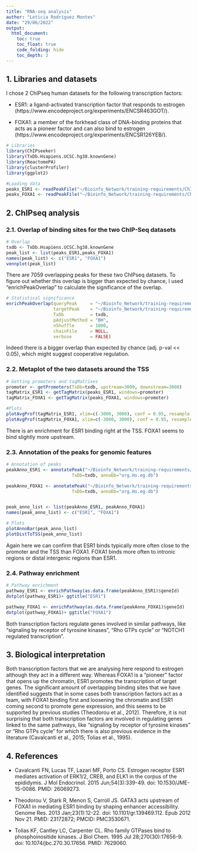```yaml
---
title: "RNA-seq analysis"
author: "Leticia Rodríguez Montes"
date: "29/06/2022"
output: 
  html_document: 
    toc: true
    toc_float: true
    code_folding: hide
    toc_depth: 3
---
```

## 1. Libraries and datasets

I chose 2 ChIPseq human datasets for the following transcription factors:

- ESR1: a ligand-activated transcription factor that responds to estrogen (https://www.encodeproject.org/experiments/ENCSR463GOT/).

- FOXA1: a member of the forkhead class of DNA-binding proteins that acts as a pioneer factor and can also bind to estrogen (https://www.encodeproject.org/experiments/ENCSR126YEB/).

```r
# Libraries
library(ChIPseeker)
library(TxDb.Hsapiens.UCSC.hg38.knownGene)
library(ReactomePA)
library(clusterProfiler)
library(ggplot2)

#Loading data
peaks_ESR1 <- readPeakFile("~/Bioinfo_Network/training-requirements/ChIP-Seq Analysis/ESR1.bed")
peaks_FOXA1 <- readPeakFile("~/Bioinfo_Network/training-requirements/ChIP-Seq Analysis/FOXA1.bed")
```

## 2. ChIPseq analysis

### 2.1. Overlap of binding sites for the two ChIP-Seq datasets

```r
# Overlap
txdb <- TxDb.Hsapiens.UCSC.hg38.knownGene
peak_list <- list(peaks_ESR1,peaks_FOXA1)
names(peak_list) <- c("ESR1", "FOXA1")
vennplot(peak_list)
```

There are 7059 overlapping peaks for these two ChIPseq datasets. To figure out whether this overlap is bigger than expected by chance, I used "enrichPeakOverlap" to calculate the significance of the overlap. 

```r
# Statistical significance
enrichPeakOverlap(queryPeak     = "~/Bioinfo_Network/training-requirements/ChIP-Seq Analysis/ESR1.bed",
                  targetPeak    = "~/Bioinfo_Network/training-requirements/ChIP-Seq Analysis/FOXA1.bed",
                  TxDb          = txdb,
                  pAdjustMethod = "BH",
                  nShuffle      = 1000,
                  chainFile     = NULL,
                  verbose       = FALSE)
```

Indeed there is a bigger overlap than expected by chance (adj. p-val << 0.05), which might suggest cooperative regulation.


### 2.2. Metaplot of the two datasets around the TSS

```r
# Getting promoters and tagMatrixes
promoter <- getPromoters(TxDb=txdb, upstream=3000, downstream=3000)
tagMatrix_ESR1 <- getTagMatrix(peaks_ESR1, windows=promoter)
tagMatrix_FOXA1 <- getTagMatrix(peaks_FOXA1, windows=promoter)

#Plots
plotAvgProf(tagMatrix_ESR1, xlim=c(-3000, 3000), conf = 0.95, resample = 1000)+ggtitle("ESR1")
plotAvgProf(tagMatrix_FOXA1, xlim=c(-3000, 3000), conf = 0.95, resample = 1000)+ggtitle("FOXA1")
```

There is an enrichment for ESR1 binding right at the TSS. FOXA1 seems to bind slightly more upstream.

### 2.3. Annotation of the peaks for genomic features

```r
# Annotation of peaks
peakAnno_ESR1 <- annotatePeak("~/Bioinfo_Network/training-requirements/ChIP-Seq Analysis/ESR1.bed", tssRegion=c(-3000, 3000),
                         TxDb=txdb, annoDb="org.Hs.eg.db")

peakAnno_FOXA1 <- annotatePeak("~/Bioinfo_Network/training-requirements/ChIP-Seq Analysis/FOXA1.bed", tssRegion=c(-3000, 3000),
                         TxDb=txdb, annoDb="org.Hs.eg.db")


peak_anno_list <- list(peakAnno_ESR1, peakAnno_FOXA1)
names(peak_anno_list) <- c("ESR1", "FOXA1")

# Plots
plotAnnoBar(peak_anno_list)
plotDistToTSS(peak_anno_list)
```

Again here we can confirm that ESR1 binds typically more often close to the promoter and the TSS than FOXA1. FOXA1 binds more often to intronic regions or distal intergenic regions than ESR1.

### 2.4. Pathway enrichment

```r
# Pathway enrichment
pathway_ESR1 <- enrichPathway(as.data.frame(peakAnno_ESR1)$geneId)
dotplot(pathway_ESR1)+ ggtitle("ESR1")

pathway_FOXA1 <- enrichPathway(as.data.frame(peakAnno_FOXA1)$geneId)
dotplot(pathway_FOXA1)+ ggtitle("FOXA1")
```

Both transcription factors regulate genes involved in similar pathways, like "signaling by receptor of tyrosine kinases", "Rho GTPs cycle" or "NOTCH1 regulated transcription".

## 3. Biological interpretation

Both transcription factors that we are analysing here respond to estrogen although they act in a different way. Whereas FOXA1 is a "pioneer" factor that opens up the chromatin, ESR1 promotes the transcription of target genes. The significant amount of overlapping binding sites that we have identified suggests that in some cases both transcription factors act as a team, with FOXA1 binding first and loosening the chromatin and ESR1 coming second to promote gene expression, and this seems to be supported by previous studies (Theodorou et al., 2012).
Therefore, it is not surprising that both transcription factors are involved in regulating genes linked to the same pathways, like "signaling by receptor of tyrosine kinases" or "Rho GTPs cycle" for which there is also previous evidence in the literature (Cavalcanti et al., 2015; Tolias et al., 1995).


## 4. References

- Cavalcanti FN, Lucas TF, Lazari MF, Porto CS. Estrogen receptor ESR1 mediates activation of ERK1/2, CREB, and ELK1 in the corpus of the epididymis. J Mol Endocrinol. 2015 Jun;54(3):339-49. doi: 10.1530/JME-15-0086. PMID: 26069273.

- Theodorou V, Stark R, Menon S, Carroll JS. GATA3 acts upstream of FOXA1 in mediating ESR1 binding by shaping enhancer accessibility. Genome Res. 2013 Jan;23(1):12-22. doi: 10.1101/gr.139469.112. Epub 2012 Nov 21. PMID: 23172872; PMCID: PMC3530671.

- Tolias KF, Cantley LC, Carpenter CL. Rho family GTPases bind to phosphoinositide kinases. J Biol Chem. 1995 Jul 28;270(30):17656-9. doi: 10.1074/jbc.270.30.17656. PMID: 7629060.

